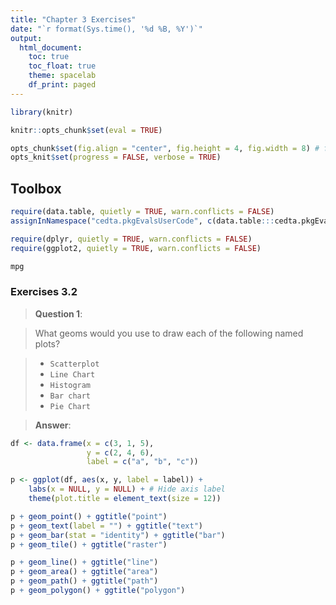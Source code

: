 ```yaml
---
title: "Chapter 3 Exercises"
date: "`r format(Sys.time(), '%d %B, %Y')`"
output:
  html_document:
    toc: true
    toc_float: true
    theme: spacelab
    df_print: paged
---
```


```r
library(knitr)

knitr::opts_chunk$set(eval = TRUE)

opts_chunk$set(fig.align = "center", fig.height = 4, fig.width = 8) # for html
opts_knit$set(progress = FALSE, verbose = TRUE)

```

## Toolbox

```r

require(data.table, quietly = TRUE, warn.conflicts = FALSE)
assignInNamespace("cedta.pkgEvalsUserCode", c(data.table:::cedta.pkgEvalsUserCode, "rtvs"), "data.table")

require(dplyr, quietly = TRUE, warn.conflicts = FALSE)
require(ggplot2, quietly = TRUE, warn.conflicts = FALSE)

mpg

```

### Exercises 3.2


> __Question 1__: 

> What geoms would you use to draw each of the following named plots?

> + `Scatterplot`
> + `Line Chart`
> + `Histogram`
> + `Bar chart`
> + `Pie Chart`

> __Answer__:

```r

df <- data.frame(x = c(3, 1, 5),
                 y = c(2, 4, 6),
                 label = c("a", "b", "c"))

p <- ggplot(df, aes(x, y, label = label)) +
    labs(x = NULL, y = NULL) + # Hide axis label
    theme(plot.title = element_text(size = 12))

p + geom_point() + ggtitle("point")
p + geom_text(label = "") + ggtitle("text")
p + geom_bar(stat = "identity") + ggtitle("bar")
p + geom_tile() + ggtitle("raster")

p + geom_line() + ggtitle("line")
p + geom_area() + ggtitle("area")
p + geom_path() + ggtitle("path")
p + geom_polygon() + ggtitle("polygon")

```

